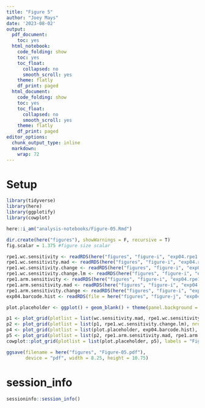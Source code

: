 ```yaml
---
title: "Figure 5"
author: "Joey Mays"
date: '2023-08-02'
output:
  pdf_document:
    toc: yes
  html_notebook:
    code_folding: show
    toc: yes
    toc_float:
      collapsed: no
      smooth_scroll: yes
    theme: flatly
    df_print: paged
  html_document:
    code_folding: show
    toc: yes
    toc_float:
      collapsed: no
      smooth_scroll: yes
    theme: flatly
    df_print: paged
editor_options:
  chunk_output_type: inline
  markdown:
    wrap: 72
---
```


# Setup

```r
library(tidyverse)
library(here)
library(ggplotify)
library(cowplot)
```

```r
here::i_am("analysis-notebooks/Figure-05.Rmd")
```

```r
dir.create(here("figures"), showWarnings = F, recursive = T)
fig.scalar = 1.375 #figure size scalar
```

```r
rpe1.wc.sensitivity <- readRDS(here("figures", "figure-i", "exp04.rpe1.sensitivity.wc.RDS"))
rpe1.wc.sensitivity.mad <- readRDS(here("figures", "figure-i", "exp04.rpe1.sensitivity.wc.mad.RDS"))
rpe1.wc.sensitivity.change <- readRDS(here("figures", "figure-i", "exp04.rpe1.sensitivity.wc.change.RDS"))
rpe1.wc.sensitivity.change.lm <- readRDS(here("figures", "figure-i", "exp04.rpe1.sensitivity.wc.change.regression.RDS"))
rpe1.arm.sensitivity <- readRDS(here("figures", "figure-i", "exp04.rpe1.accuracy.arm.RDS"))
rpe1.arm.sensitivity.mad <- readRDS(here("figures", "figure-i", "exp04.rpe1.sensitivity.arm.mad.RDS"))
rpe1.arm.sensitivity.change <- readRDS(here("figures", "figure-i", "exp04.rpe1.sensitivity.arm.change.RDS"))
exp04.barcode.hist <- readRDS(file = here("figures", "figure-j", "exp04.barcode.hist.RDS"))
```

```r
plot.placeholder <- ggplot() + geom_blank() + theme(panel.background = element_blank())
```

```r
p1 <- plot_grid(plotlist = list(wc.sensitivity.mad, rpe1.wc.sensitivity.change), nrow = 2, rel_heights = c(1,0.75), labels = c("A.", "B."), align = "v", axis = "lr", scale = 0.95, label_size = 12) 
p2 <- plot_grid(plotlist = list(p1, rpe1.wc.sensitivity.change.lm), nrow = 1, rel_widths = c(1,0.7), labels = c("", "C."), scale = c(1, 0.95), label_size = 12) 
p4 <- plot_grid(plotlist = list(plot.placeholder, exp04.barcode.hist), labels = c("F.", "G."), ncol = 2, scale = 0.95, label_size = 12)
p5 <- plot_grid(plotlist = list(p2, rpe1.arm.sensitivity.mad, rpe1.arm.sensitivity.change, p4, plot.placeholder), ncol = 1, rel_heights = c(1.5, 0.75, 0.75, 1.5, 1.5), labels = c("", "D.", "E.", ""), scale = c(1, 0.95, 0.95, 1, 1), label_size = 12)
cowplot::plot_grid(plotlist = list(plot.placeholder, p5), labels = "Figure 5", label_size = 12, ncol = 1, rel_heights = c(1,40), hjust = -0.05)
```


```r
ggsave(filename = here("figures", "Figure-05.pdf"), 
       device = "pdf", width = 8.25, height = 10.75)
```

# session_info

```r
sessioninfo::session_info()
```


